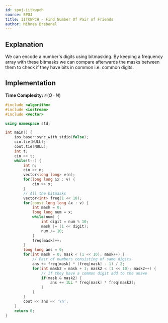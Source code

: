```yaml
---
id: spoj-iitkwpch
source: SPOJ
title: IITKWPCH - Find Number Of Pair of Friends
author: Mihnea Brebenel
---
```


## Explanation

We can encode a number's digits using bitmasking. By keeping a frequency array with these bitmasks
we can compare afterwards the masks between them to check if they have bits in common i.e. common digits.


## Implementation

**Time Complexity:** $\mathcal{O}(Q \cdot N)$

<LanguageSection>
<CPPSection>

```cpp 
#include <algorithm>
#include <iostream>
#include <vector>

using namespace std;

int main() { 
    ios_base::sync_with_stdio(false);
    cin.tie(NULL);
    cout.tie(NULL);
	int t;
	cin >> t;
	while(t--) {
		int n;
		cin >> n;
		vector<long long> v(n);
		for(long long &x : v) {
			cin >> x;
		}
        // All the bitmasks
		vector<int> freq(1 << 10);
		for(const long long &x : v) {
			int mask = 0;
			long long num = x;
			while(num) {
				int digit = num % 10;
				mask |= (1 << digit);
				num /= 10;
			}
			freq[mask]++;
		}
		long long ans = 0;
		for(int mask = 0; mask < (1 << 10); mask++) {
            // Pair of numbers consisting of same digits
			ans += freq[mask] * (freq[mask] - 1) / 2;
			for(int mask2 = mask + 1; mask2 < (1 << 10); mask2++) {
                // If they have a common digit add to the answe
				if(mask & mask2) {
					ans += 1LL * freq[mask] * freq[mask2];
				}
			}
		}
		cout << ans << '\n';
	}
	return 0;
}

```

</CPPSection>
</LanguageSection>